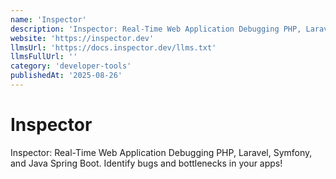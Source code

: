 ```yaml
---
name: 'Inspector'
description: 'Inspector: Real-Time Web Application Debugging PHP, Laravel, Symfony, and Java Spring Boot. Identify bugs and bottlenecks in your apps!'
website: 'https://inspector.dev'
llmsUrl: 'https://docs.inspector.dev/llms.txt'
llmsFullUrl: ''
category: 'developer-tools'
publishedAt: '2025-08-26'
---
```


# Inspector

Inspector: Real-Time Web Application Debugging PHP, Laravel, Symfony, and Java Spring Boot. Identify bugs and bottlenecks in your apps!
